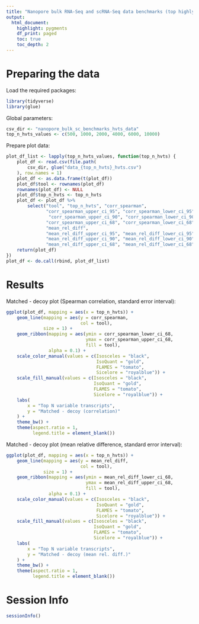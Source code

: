 ```yaml
---
title: "Nanopore bulk RNA-Seq and scRNA-Seq data benchmarks (top highly variable transcripts results summary)"
output:
  html_document:
    highlight: pygments
    df_print: paged
    toc: true
    toc_depth: 2
---
```


# Preparing the data

Load the required packages:
```r
library(tidyverse)
library(glue)
```

Global parameters:
```r
csv_dir <- "nanopore_bulk_sc_benchmarks_hvts_data"
top_n_hvts_values <- c(500, 1000, 2000, 4000, 6000, 10000)
```

Prepare plot data:
```r
plot_df_list <- lapply(top_n_hvts_values, function(top_n_hvts) {
    plot_df <- read.csv(file.path(
        csv_dir, glue("data_{top_n_hvts}_hvts.csv")
    ), row.names = 1)
    plot_df <- as.data.frame(t(plot_df))
    plot_df$tool <- rownames(plot_df)
    rownames(plot_df) <- NULL
    plot_df$top_n_hvts <- top_n_hvts
    plot_df <- plot_df %>%
        select("tool", "top_n_hvts", "corr_spearman",
               "corr_spearman_upper_ci_95", "corr_spearman_lower_ci_95",
                "corr_spearman_upper_ci_90", "corr_spearman_lower_ci_90",
               "corr_spearman_upper_ci_68", "corr_spearman_lower_ci_68",
               "mean_rel_diff",
               "mean_rel_diff_upper_ci_95", "mean_rel_diff_lower_ci_95",
               "mean_rel_diff_upper_ci_90", "mean_rel_diff_lower_ci_90",
               "mean_rel_diff_upper_ci_68", "mean_rel_diff_lower_ci_68")
    return(plot_df)
})
plot_df <- do.call(rbind, plot_df_list)
```

# Results

Matched - decoy plot (Spearman correlation, standard error interval):
```r
ggplot(plot_df, mapping = aes(x = top_n_hvts)) +
    geom_line(mapping = aes(y = corr_spearman,
                            col = tool),
              size = 1) +
    geom_ribbon(mapping = aes(ymin = corr_spearman_lower_ci_68,
                              ymax = corr_spearman_upper_ci_68,
                              fill = tool),
                alpha = 0.1) +
    scale_color_manual(values = c(Isosceles = "black",
                                  IsoQuant = "gold",
                                  FLAMES = "tomato",
                                  Sicelore = "royalblue")) +
    scale_fill_manual(values = c(Isosceles = "black",
                                 IsoQuant = "gold",
                                 FLAMES = "tomato",
                                 Sicelore = "royalblue")) +
    labs(
        x = "Top N variable transcripts",
        y = "Matched - decoy (correlation)"
    ) +
    theme_bw() +
    theme(aspect.ratio = 1,
          legend.title = element_blank())
```

Matched - decoy plot (mean relative difference, standard error interval):
```r
ggplot(plot_df, mapping = aes(x = top_n_hvts)) +
    geom_line(mapping = aes(y = mean_rel_diff,
                            col = tool),
              size = 1) +
    geom_ribbon(mapping = aes(ymin = mean_rel_diff_lower_ci_68,
                              ymax = mean_rel_diff_upper_ci_68,
                              fill = tool),
                alpha = 0.1) +
    scale_color_manual(values = c(Isosceles = "black",
                                  IsoQuant = "gold",
                                  FLAMES = "tomato",
                                  Sicelore = "royalblue")) +
    scale_fill_manual(values = c(Isosceles = "black",
                                 IsoQuant = "gold",
                                 FLAMES = "tomato",
                                 Sicelore = "royalblue")) +
    labs(
        x = "Top N variable transcripts",
        y = "Matched - decoy (mean rel. diff.)"
    ) +
    theme_bw() +
    theme(aspect.ratio = 1,
          legend.title = element_blank())
```

# Session Info

```r
sessionInfo()
```
